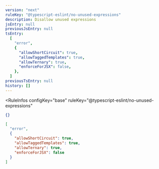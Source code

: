 ```yaml
---
version: "next"
ruleKey: "@typescript-eslint/no-unused-expressions"
description: Disallow unused expressions
jsEntry: null
previousJsEntry: null
tsEntry:
  [
    "error",
    {
      "allowShortCircuit": true,
      "allowTaggedTemplates": true,
      "allowTernary": true,
      "enforceForJSX": false,
    },
  ]
previousTsEntry: null
history: []
---
```


<RuleInfos 
  configKey="base" 
  ruleKey="@typescript-eslint/no-unused-expressions" 
>

```json
{}
```

```json
[
  "error",
  {
    "allowShortCircuit": true,
    "allowTaggedTemplates": true,
    "allowTernary": true,
    "enforceForJSX": false
  }
]
```

</RuleInfos>
